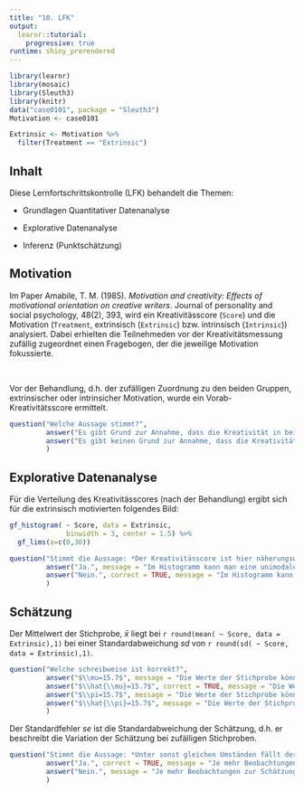 ```yaml
---
title: "10. LFK"
output: 
  learnr::tutorial:
    progressive: true
runtime: shiny_prerendered
---
```



```r
library(learnr)
library(mosaic)
library(Sleuth3)
library(knitr)
data("case0101", package = "Sleuth3")
Motivation <- case0101

Extrinsic <- Motivation %>%
  filter(Treatment == "Extrinsic")
```

## Inhalt

Diese Lernfortschrittskontrolle (LFK) behandelt die Themen:

- Grundlagen Quantitativer Datenanalyse

- Explorative Datenanalyse

- Inferenz (Punktschätzung)


## Motivation

Im Paper Amabile, T. M. (1985). *Motivation and creativity: Effects of motivational orientation on creative writers*. Journal of personality and social psychology, 48(2), 393, wird ein Kreativitässcore (`Score`)  und die Motivation (`Treatment`, extrinsisch (`Extrinsic`) bzw. intrinsisch (`Intrinsic`)) analysiert. Dabei erhielten die Teilnehmeden vor der Kreativitätsmessung zufällig zugeordnet einen Fragebogen, der die jeweilige Motivation fokussierte. 

<br>

Vor der Behandlung, d.h. der zufälligen Zuordnung zu den beiden Gruppen, extrinsischer oder intrinsicher Motivation, wurde ein Vorab-Kreativitätsscore ermittelt.

```r
question("Welche Aussage stimmt?",
         answer("Es gibt Grund zur Annahme, dass die Kreativität in beiden Gruppen annährend identisch verteilt ist.", correct = TRUE, message = "Da die Zuordnug der Teilnehmer*innen zu den Behandlungen extrinsisch bzw. intrinsisch zufällig erfolgte, sollte der Vorab-Kreativitätsscore in beiden Gruppen ähnlich verteilt sein."),
         answer("Es gibt keinen Grund zur Annahme, dass die Kreativität in beiden Gruppen annährend identisch verteilt ist.", message = "Da die Zuordnug der Teilnehmer*innen zu den Behandlungen extrinsisch bzw. intrinsisch zufällig erfolgte, sollte der Vorab-Kreativitätsscore in beiden Gruppen ähnlich verteilt sein.")       
         )
```

## Explorative Datenanalyse

Für die Verteilung des Kreativitässcores (nach der Behandlung) ergibt sich für die extrinsisch motivierten folgendes Bild:

```r
gf_histogram( ~ Score, data = Extrinsic,
              binwidth = 3, center = 1.5) %>%
  gf_lims(x=c(0,30))
```

```r
question("Stimmt die Aussage: *Der Kreativitässcore ist hier näherungsweise normalverteilt*?",
         answer("Ja.", message = "Im Histogramm kann man eine unimodale, aber linksschiefe Verteilung erkennen."),
         answer("Nein.", correct = TRUE, message = "Im Histogramm kann man eine unimodale, aber linksschiefe Verteilung erkennen.")       
         )
```

## Schätzung

Der Mittelwert der Stichprobe, $\bar{x}$ liegt bei `r round(mean( ~ Score, data = Extrinsic),1)` bei einer Standardabweichung $sd$ von `r round(sd( ~ Score, data = Extrinsic),1)`.

```r
question("Welche schreibweise ist korrekt?",
         answer("$\\mu=15.7$", message = "Die Werte der Stichprobe können als *Punktschätzer* für die entsprechenden Werte der Population verwendet werden. Sie variieren aber mit der Stichprobe und sind i. d. R. $\\neq$ den Wert der Population."),
         answer("$\\hat{\\mu}=15.7$", correct = TRUE, message = "Die Werte der Stichprobe können als *Punktschätzer* für die entsprechenden Werte der Population verwendet werden. Sie variieren aber mit der Stichprobe und sind i. d. R. $\\neq$ den Wert der Population."),
         answer("$\\pi=15.7$", message = "Die Werte der Stichprobe können als *Punktschätzer* für die entsprechenden Werte der Population verwendet werden. Sie variieren aber mit der Stichprobe und sind i. d. R. $\\neq$ den Wert der Population. $\\pi$ wird als Symbol für Anteile (in der Population) verwendet (bei kategorialen Daten), $\\mu$ für Mittelwerte bei numerischen Daten."),
         answer("$\\hat{\\pi}=15.7$", message = "Die Werte der Stichprobe können als *Punktschätzer* für die entsprechenden Werte der Population verwendet werden. Sie variieren aber mit der Stichprobe und sind i. d. R. $\\neq$ den Wert der Population. $\\pi$ wird als Symbol für Anteile (in der Population) verwendet (bei kategorialen Daten), $\\mu$ für Mittelwerte bei numerischen Daten.")
         )
```

Der Standardfehler $se$ ist die Standardabweichung der Schätzung, d.h. er beschreibt die Variation der Schätzung bei zufälligen Stichproben.

```r
question("Stimmt die Aussage: *Unter sonst gleichen Umständen fällt der Standardfehler $se$ mit steigender Anzahl $n$ an Beobachtungen*?",
         answer("Ja.", correct = TRUE, message = "Je mehr Beobachtungen zur Schätzung herangezogen werden, desto kleiner ist die Variation der Schätzung."),
         answer("Nein.", message = "Je mehr Beobachtungen zur Schätzung herangezogen werden, desto kleiner ist die Variation der Schätzung.")       
         )
```
